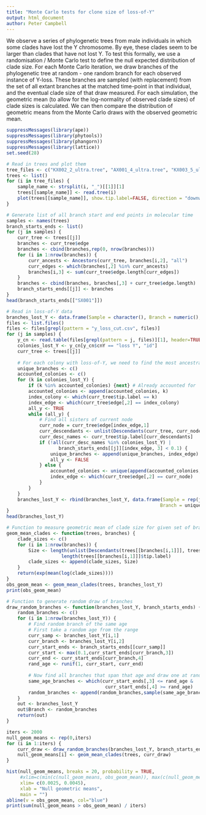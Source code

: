 ```yaml
---
title: "Monte Carlo tests for clone size of loss-of-Y"
output: html_document
author: Peter Campbell
---
```


We observe a series of phylogenetic trees from male individuals in which some clades have lost the Y chromosome. By eye, these clades seem to be larger than clades that have not lost Y. To test this formally, we use a randomisation / Monte Carlo test to define the null expected distribution of clade size. For each Monte Carlo iteration, we draw branches of the phylogenetic tree at random - one random branch for each observed instance of Y-loss. These branches are sampled (with replacement) from the set of all extant branches at the matched time-point in that individual, and the eventual clade size of that draw measured. For each simulation, the geometric mean (to allow for the log-normality of observed clade sizes) of clade sizes is calculated. We can then compare the distribution of geometric means from the Monte Carlo draws with the observed geometric mean.

```r
suppressMessages(library(ape))
suppressMessages(library(phytools))
suppressMessages(library(phangorn))
suppressMessages(library(lattice))
set.seed(28)
```

```r
# Read in trees and plot them
tree_files <- c("KX002_2_ultra.tree", "AX001_4_ultra.tree", "KX003_5_ultra.tree", "KX007_2_ultra.tree", "SX001_5_ultra.tree")
trees <- list()
for (i in tree_files) {
    sample_name <- strsplit(i, "_")[[1]][1]
    trees[[sample_name]] <- read.tree(i)
    plot(trees[[sample_name]], show.tip.label=FALSE, direction = "downwards", main=sample_name)
}
```

```r
# Generate list of all branch start and end points in molecular time
samples <- names(trees)
branch_starts_ends <- list()
for (j in samples) {
    curr_tree <- trees[[j]]
    branches <- curr_tree$edge
    branches <- cbind(branches,rep(0, nrow(branches)))
    for (i in 1:nrow(branches)) {
        curr_ancests <- Ancestors(curr_tree, branches[i,2], "all")
        curr_edges <- which(branches[,2] %in% curr_ancests)
        branches[i,3] <- sum(curr_tree$edge.length[curr_edges])
    }
    branches <- cbind(branches, branches[,3] + curr_tree$edge.length)
    branch_starts_ends[[j]] <- branches
}
head(branch_starts_ends[["SX001"]])
```

```r
# Read in loss-of-Y data
branches_lost_Y <- data.frame(Sample = character(), Branch = numeric(), stringsAsFactors = FALSE)
files <- list.files()
files <- files[grepl(pattern = "y_loss_cut.csv", files)]
for (j in samples) {
    y_cn <- read.table(files[grepl(pattern = j, files)][1], header=TRUE, stringsAsFactors = FALSE, sep=",")
    colonies_lost_Y <- y_cn[y_cn$cnY == "loss Y", "id"]
    curr_tree <- trees[[j]]
    
    # For each colony with loss-of-Y, we need to find the most ancestral branch where all descendants have lost Y
    unique_branches <- c()
    accounted_colonies <- c()
    for (k in colonies_lost_Y) {
        if (k %in% accounted_colonies) {next} # Already accounted for
        accounted_colonies <- append(accounted_colonies, k)
        index_colony <- which(curr_tree$tip.label == k)
        index_edge <- which(curr_tree$edge[,2] == index_colony)
        all_y <- TRUE
        while (all_y) {
            # Find all sisters of current node
            curr_node = curr_tree$edge[index_edge,1]
            curr_descendants <- unlist(Descendants(curr_tree, curr_node, type = "tips"))
            curr_desc_names <- curr_tree$tip.label[curr_descendants]
            if (!all(curr_desc_names %in% colonies_lost_Y) | 
                   branch_starts_ends[[j]][index_edge, 3] < 0.1) {
                unique_branches <- append(unique_branches, index_edge)
                all_y <- FALSE
            } else {
                accounted_colonies <- unique(append(accounted_colonies, curr_desc_names))
                index_edge <- which(curr_tree$edge[,2] == curr_node)
            }
        }
    }
    branches_lost_Y <- rbind(branches_lost_Y, data.frame(Sample = rep(j, length(unique_branches)),
                                                        Branch = unique_branches))
}
head(branches_lost_Y)
```

```r
# Function to measure geometric mean of clade size for given set of branches
geom_mean_clades <- function(trees, branches) {
    clade_sizes <- c()
    for (i in 1:nrow(branches)) {
        Size <- length(unlist(Descendants(trees[[branches[i,1]]], trees[[branches[i,1]]]$edge[branches[i,2],2], "tips"))) /
                    length(trees[[branches[i,1]]]$tip.label)
        clade_sizes <- append(clade_sizes, Size)
    }
    return(exp(mean(log(clade_sizes))))
}
obs_geom_mean <- geom_mean_clades(trees, branches_lost_Y)
print(obs_geom_mean)
```

```r
# Function to generate random draw of branches
draw_random_branches <- function(branches_lost_Y, branch_starts_ends) {
    random_branches <- c()
    for (i in 1:nrow(branches_lost_Y)) {
        # Find random branch of the same age
        # First take a random age from the range
        curr_samp <- branches_lost_Y[i,1]
        curr_branch <- branches_lost_Y[i,2]
        curr_start_ends <- branch_starts_ends[[curr_samp]]
        curr_start <- max(0.1,curr_start_ends[curr_branch,3])
        curr_end <- curr_start_ends[curr_branch,4]
        rand_age <- runif(1, curr_start, curr_end)
        
        # Now find all branches that span that age and draw one at random
        same_age_branches <- which(curr_start_ends[,3] <= rand_age & 
                                    curr_start_ends[,4] >= rand_age)
        random_branches <- append(random_branches,sample(same_age_branches, 1))
    }
    out <- branches_lost_Y
    out$Branch <- random_branches
    return(out)
}
```

```r
iters <- 2000
null_geom_means <- rep(0,iters)
for (i in 1:iters) {
    curr_draw <- draw_random_branches(branches_lost_Y, branch_starts_ends)
    null_geom_means[i] <- geom_mean_clades(trees, curr_draw)
}
```

```r
hist(null_geom_means, breaks = 20, probability = TRUE, 
     #xlim=c(min(c(null_geom_means, obs_geom_mean)), max(c(null_geom_means, obs_geom_mean))))
     xlim= c(0.0025, 0.0045),
     xlab = "Null geometric means",
     main = "")
abline(v = obs_geom_mean, col="blue")
print(sum(null_geom_means > obs_geom_mean) / iters)

```



